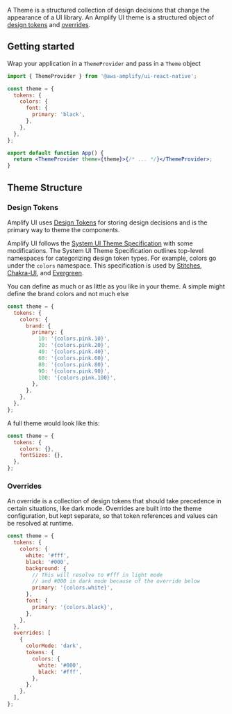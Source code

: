 A Theme is a structured collection of design decisions that change the appearance of a UI library. An Amplify UI theme is a structured object of [design tokens](#design-tokens) and [overrides](#overrides).

## Getting started

Wrap your application in a `ThemeProvider` and pass in a `Theme` object

```jsx
import { ThemeProvider } from '@aws-amplify/ui-react-native';

const theme = {
  tokens: {
    colors: {
      font: {
        primary: 'black',
      },
    },
  },
};

export default function App() {
  return <ThemeProvider theme={theme}>{/* ... */}</ThemeProvider>;
}
```

## Theme Structure

### Design Tokens

Amplify UI uses [Design Tokens](https://www.designtokens.org/) for storing design decisions and is the primary way to theme the components.

Amplify UI follows the [System UI Theme Specification](https://system-ui.com/theme/) with some modifications. The System UI Theme Specification outlines top-level namespaces for categorizing design token types. For example, colors go under the `colors` namespace. This specification is used by [Stitches](https://stitches.dev/docs/tokens), [Chakra-UI](https://chakra-ui.com/docs/styled-system/theme), and [Evergreen](https://evergreen.segment.com/introduction/theming).

You can define as much or as little as you like in your theme. A simple might define the brand colors and not much else

```javascript
const theme = {
  tokens: {
    colors: {
      brand: {
        primary: {
          10: '{colors.pink.10}',
          20: '{colors.pink.20}',
          40: '{colors.pink.40}',
          60: '{colors.pink.60}',
          80: '{colors.pink.80}',
          90: '{colors.pink.90}',
          100: '{colors.pink.100}',
        },
      },
    },
  },
};
```

A full theme would look like this:

```javascript
const theme = {
  tokens: {
    colors: {},
    fontSizes: {},
  },
};
```

### Overrides

An override is a collection of design tokens that should take precedence in certain situations, like dark mode. Overrides are built into the theme configuration, but kept separate, so that token references and values can be resolved at runtime.

```javascript
const theme = {
  tokens: {
    colors: {
      white: '#fff',
      black: '#000',
      background: {
        // This will resolve to #fff in light mode
        // and #000 in dark mode because of the override below
        primary: '{colors.white}',
      },
      font: {
        primary: '{colors.black}',
      },
    },
  },
  overrides: [
    {
      colorMode: 'dark',
      tokens: {
        colors: {
          white: '#000',
          black: '#fff',
        },
      },
    },
  ],
};
```
